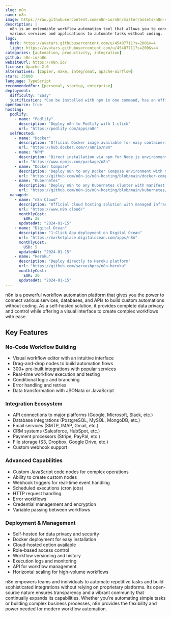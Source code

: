 ```yaml
---
slug: n8n
name: n8n
image: https://raw.githubusercontent.com/n8n-io/n8n/master/assets/n8n-screenshot-readme.png
description: |
  n8n is an extendable workflow automation tool that allows you to connect 
  various services and applications to automate tasks without coding.
logo:
  dark: https://avatars.githubusercontent.com/u/45487711?s=200&v=4
  light: https://avatars.githubusercontent.com/u/45487711?s=200&v=4
categories: [automation, productivity, integration]
github: n8n-io/n8n
websiteUrl: https://n8n.io/
license: Apache-2.0
alternatives: [zapier, make, integromat, apache-airflow]
stars: 35000
language: TypeScript
recommendedFor: [personal, startup, enterprise]
deployment:
  difficulty: "Easy"
  justification: "Can be installed with npm in one command, has an official Docker image, and works with SQLite by default requiring no external database. Initial setup is straightforward with minimal configuration needed to start building workflows."
openSource: true
hosting:
  podlify:
    - name: "Podlify"
      description: "Deploy n8n to Podlify with 1-click"
      url: "https://podlify.com/apps/n8n"
  selfHosted:
    - name: "Docker"
      description: "Official Docker image available for easy containerized deployment"
      url: "https://hub.docker.com/r/n8nio/n8n"
    - name: "NPM"
      description: "Direct installation via npm for Node.js environments"
      url: "https://www.npmjs.com/package/n8n"
    - name: "Docker Compose"
      description: "Deploy n8n to any Docker Compose environment with manifest files."
      url: "https://github.com/n8n-io/n8n-hosting/blob/main/docker-compose/README.md"
    - name: "Kubernetes"
      description: "Deploy n8n to any Kubernetes cluster with manifest files."
      url: "https://github.com/n8n-io/n8n-hosting/blob/main/kubernetes/README.md"
  managed:
    - name: "n8n Cloud"
      description: "Official cloud hosting solution with managed infrastructure"
      url: "https://www.n8n.cloud/"
      monthlyCost:
        EUR: 28
      updatedAt: "2024-01-15"
    - name: "Digital Ocean"
      description: "1-Click App deployment on Digital Ocean"
      url: "https://marketplace.digitalocean.com/apps/n8n"
      monthlyCost:
        USD: 5
      updatedAt: "2024-01-15"
    - name: "Heroku"
      description: "Deploy directly to Heroku platform"
      url: "https://github.com/sarveshpro/n8n-heroku"
      monthlyCost:
        EUR: 20
      updatedAt: "2024-01-15"
---
```


n8n is a powerful workflow automation platform that gives you the power to
connect various services, databases, and APIs to build custom automations
without coding. As a self-hosted solution, it provides complete data privacy and
control while offering a visual interface to create complex workflows with ease.

## Key Features

### No-Code Workflow Building

- Visual workflow editor with an intuitive interface
- Drag-and-drop nodes to build automation flows
- 300+ pre-built integrations with popular services
- Real-time workflow execution and testing
- Conditional logic and branching
- Error handling and retries
- Data transformation with JSONata or JavaScript

### Integration Ecosystem

- API connections to major platforms (Google, Microsoft, Slack, etc.)
- Database integrations (PostgreSQL, MySQL, MongoDB, etc.)
- Email services (SMTP, IMAP, Gmail, etc.)
- CRM systems (Salesforce, HubSpot, etc.)
- Payment processors (Stripe, PayPal, etc.)
- File storage (S3, Dropbox, Google Drive, etc.)
- Custom webhook support

### Advanced Capabilities

- Custom JavaScript code nodes for complex operations
- Ability to create custom nodes
- Webhook triggers for real-time event handling
- Scheduled executions (cron jobs)
- HTTP request handling
- Error workflows
- Credential management and encryption
- Variable passing between workflows

### Deployment & Management

- Self-hosted for data privacy and security
- Docker deployment for easy installation
- Cloud-hosted option available
- Role-based access control
- Workflow versioning and history
- Execution logs and monitoring
- API for workflow management
- Horizontal scaling for high-volume workflows

n8n empowers teams and individuals to automate repetitive tasks and build
sophisticated integrations without relying on proprietary platforms. Its
open-source nature ensures transparency and a vibrant community that continually
expands its capabilities. Whether you're automating simple tasks or building
complex business processes, n8n provides the flexibility and power needed for
modern workflow automation.
